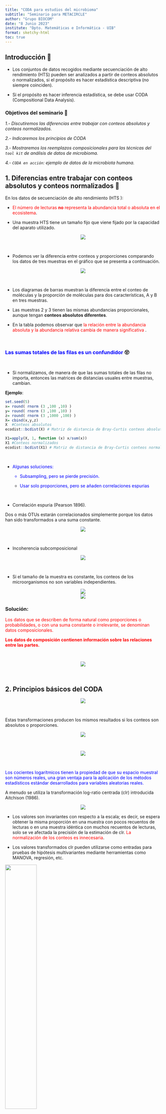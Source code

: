 ```yaml
---
title: "CODA para estudios del microbioma"
subtitle: "Seminario para METACIRCLE"
author: "Grupo BIOCOM"
date: "8 Junio 2023"
institute: "Dpto. Matemáticas e Informática - UIB"
format: sketchy-html
toc: true
---
```


## Introducción 👋

-   Los conjuntos de datos recogidos mediante secuenciación de alto rendimiento (HTS) pueden ser analizados a partir de conteos absolutos o normalizados, si el propósito es hacer estadística descriptiva (no siempre coinciden).

-   Si el propósito es hacer inferencia estadística, se debe usar CODA (Compositional Data Analysis).

### Objetivos del seminario 🎯

*1.- Discutiremos las diferencias entre trabajar con conteos absolutos y conteos normalizados.*

*2.- Indicaremos los principios de CODA*

*3.- Mostraremos los reemplazos composicionales para las técnicas del `tool kit` de análisis de datos de microbioma.*

*4.- `CODA en acción`: ejemplo de datos de la microbiota humana.*

## 1. Diferencias entre trabajar con conteos absolutos y conteos normalizados 🤯

En los datos de secuenciación de alto rendimiento ([HTS]{.highlight} ):

-   <font color="red"> El número de lecturas **no** representa la abundancia total o absoluta en el ecosistema</font>.

-   [Una muestra HTS tiene un tamaño fijo]{.highlight} que viene fijado por la capacidad del aparato utilizado.

<center>![](images/poblacion.PNG)</center>

<br>

-   Podemos ver la diferencia entre conteos y proporciones comparando los datos de tres muestras en el gráfico que se presenta a continuación.

<center>![](images/abundancias_relativas.PNG)</center>

<br>

-   Los diagramas de barras muestran la diferencia entre el conteo de moléculas y la proporción de moléculas para dos características, A y B en tres muestras.

-   Las muestras 2 y 3 tienen las mismas abundancias proporcionales, aunque tengan **conteos absolutos diferentes**.

-   En la tabla podemos observar que <font color="red">la relación entre la abundancia absoluta y la abundancia relativa cambia de manera significativa </font>.

<br>

### <font color="blue">Las sumas totales de las filas es un confundidor </font> 😵

<br>

-   Si normalizamos, de manera de que las sumas totales de las filas no importa, entonces las matrices de distancias usuales entre muestras, cambian.

**Ejemplo**:

```r
set.seed(5)
x= round( rnorm (3 ,100 ,10) )
y= round( rnorm (3 ,100 ,10) )
z= round( rnorm (3 ,1000 ,100) )
X= cbind(x,y,z) 
X  #Conteos absolutos
ecodist::bcdist(X) # Matriz de distancia de Bray-Curtis conteos absolutos

X1=apply(X, 1, function (x) x/sum(x)) 
X1 #Conteos normalizados
ecodist::bcdist(X1) # Matriz de distancia de Bray-Curtis conteos normalizados
```

<br>

-   <font color="blue">Algunas soluciones:

    -   Subsampling, pero se pierde precisión.

    -   Usar solo proporciones, pero se añaden correlaciones espurias </font>

<br>

-   [Correlación espuria]{.highlight} (Pearson 1896).

Dos o más OTUs estarán correlacionados simplemente porque los datos han sido transformados a una suma constante.

<center>![](images/espuria.PNG)</center>

<br>

-   [Incoherencia subcomposicional]{.highlight}

<center>![](images/subcomposicion.PNG)</center>

<br>

-   Si el tamaño de la muestra es constante, los conteos de los microorganismos no son variables independientes.

<center>![](images/nature.PNG)</center>

<center>![](images/FP.PNG)</center>

### Solución:

::: box
<p class="text-danger">

<font color="red">Los datos que se describen de forma natural como proporciones o probabilidades, o con una suma constante o irrelevante, se denominan datos composicionales.

**Los datos de composición contienen información sobre las relaciones entre las partes.** </font>

</p>
:::

<br>

<center>![](images/frontiers.PNG)</center>

<br>

## 2. Principios básicos del CODA

<center>![](images/coda_1.PNG)</center>

<br>

[Estas transformaciones producen los mismos resultados si los conteos son absolutos o proporciones]{.highlight}.

<center>![](images/coda2.PNG)</center>

<br>

<center>![](images/coda3.PNG)</center>

<br>

<font color="blue"> Los cocientes logarítmicos tienen la propiedad de que su espacio muestral son números reales, una gran ventaja para la aplicación de los métodos estadísticos estándar desarrollados para variables aleatorias reales.</font>

A menudo se utiliza la transformación log-ratio centrada (clr) introducida Aitchison (1986).

<center>![](images/clr.PNG)</center>

-   Los valores son invariantes con respecto a la escala; es decir, se espera obtener la misma proporción en una muestra con pocos recuentos de lecturas o en una muestra idéntica con muchos recuentos de lecturas, solo se ve afectada la precisión de la estimación de clr. <font color="red"> La normalización de los conteos es innecesaria</font>.

-   Los valores transformados clr pueden utilizarse como entradas para pruebas de hipótesis multivariantes mediante herramientas como MANOVA, regresión, etc.

![](images/ceros.PNG){width="45%"}

-   La media (geométrica) no puede determinarse para datos dispersos sin eliminar, sustituir o estimar los valores de recuento 0.

-   Existen diversos métodos para tratar los valores de recuento tanto estimaciones puntuales utilizando el paquete `zCompositions` de R, como una distribución de probabilidad utilizando `ALDEx2` disponible en Bioconductor.

## 3. Reemplazos composicionales del `tool kit` tradicional 👀

<br>

<center>![](images/tecnicas_AD.PNG)</center>

<br>

**Distancia de Aitchison**

-   La distancia de Aitchison no es más que la distancia euclidiana entre muestras después de transformación clr.

<center>![](images/dA.PNG)</center>

<br>

**Correlaciones de datos composicionales**

Existen varias técnicas para analizar la correlación de los datos del microbioma que suelen ser matrices "sparce". Uno de ellos es:

-   [SparCC]{.highlight} En lugar de calcular todas las correlaciones posibles, utiliza la técnica de "shrinkage" para estimar solo las correlaciones más fuertes y confiables. Esto permite lidiar con matrices de datos de alta dimensionalidad.

### <font color="red"> Metodología </font>

::: box
<center>![](images/proceso.PNG)</center>
:::

## 4. CODA en acción 😎

<br>

<center>![](https://www.taiwisdom.org/artclnchdev/copy_of_timeout.gif){width="60%"}</center>
